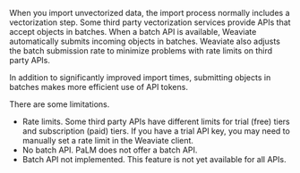 When you import unvectorized data, the import process normally includes a vectorization step. Some third party vectorization services provide APIs that accept objects in batches. When a batch API is available, Weaviate automatically submits incoming objects in batches. Weaviate also adjusts the batch submission rate to minimize problems with rate limits on third party APIs.

In addition to significantly improved import times, submitting objects in batches makes more efficient use of API tokens.

There are some limitations.

- Rate limits. Some third party APIs have different limits for trial (free) tiers and subscription (paid) tiers. If you have a trial API key, you may need to manually set a rate limit in the Weaviate client.
- No batch API. PaLM does not offer a batch API.
- Batch API not implemented. This feature is not yet available for all APIs. 
